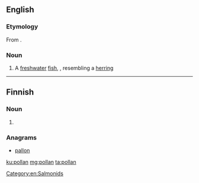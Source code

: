 ==English==
===Etymology===
From {{etyl|ga|en}} {{term|pollán|lang=ga}}.

===Noun===
{{en-noun}}

# A [[freshwater]] [[fish]], {{taxlink|Coregonus pollan|species|noshow=1}}, resembling a [[herring]]

[[Category:en:Salmonids]]

----

==Finnish==

===Noun===
{{head|fi|noun form}}

# {{fi-form of|polla|case=genitive|pl=singular}}

===Anagrams===
* [[pallon#Finnish|pallon]]

[[ku:pollan]]
[[mg:pollan]]
[[ta:pollan]]